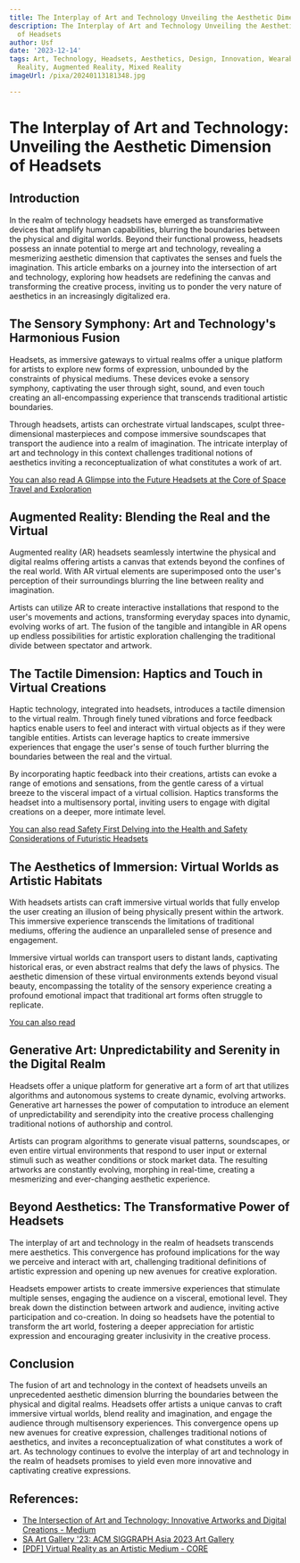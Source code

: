 ```yaml
---
title: The Interplay of Art and Technology Unveiling the Aesthetic Dimension of Headsets
description: The Interplay of Art and Technology Unveiling the Aesthetic Dimension
  of Headsets
author: Usf
date: '2023-12-14'
tags: Art, Technology, Headsets, Aesthetics, Design, Innovation, Wearables, Virtual
  Reality, Augmented Reality, Mixed Reality
imageUrl: /pixa/20240113181348.jpg

---
```

# The Interplay of Art and Technology: Unveiling the Aesthetic Dimension of Headsets

## Introduction

In the realm of technology headsets have emerged as transformative  devices that amplify human capabilities, blurring the boundaries between the physical and  digital worlds. Beyond their functional  prowess, headsets possess an innate potential to merge art  and technology, revealing  a  mesmerizing  aesthetic dimension that captivates the senses  and fuels the imagination.  This article embarks on a journey into the intersection of art and technology,  exploring  how headsets are redefining  the canvas and transforming the  creative process,  inviting us to  ponder the very nature of aesthetics in an increasingly digitalized era.

## The Sensory Symphony: Art and Technology's Harmonious Fusion

Headsets, as immersive gateways to virtual realms offer a unique platform for artists to explore new forms of  expression, unbounded by the constraints of physical mediums. These devices evoke a sensory symphony, captivating the user through sight, sound,  and even touch creating an all-encompassing experience that transcends traditional artistic boundaries.

Through headsets, artists can orchestrate virtual landscapes, sculpt three-dimensional  masterpieces and compose immersive soundscapes that transport the audience into  a realm of imagination. The intricate interplay of art and technology in this context challenges traditional notions of aesthetics inviting a reconceptualization of what constitutes a work of  art.

[You can also read A Glimpse into the Future Headsets at the Core  of Space Travel and Exploration](A%20Glimpse%20into%20the%20Future%20Headsets%20at%20the%20Core%20of%20Space%20Travel%20and%20Exploration)


## Augmented Reality: Blending the Real and the Virtual

Augmented reality (AR) headsets seamlessly  intertwine the physical and digital realms offering artists a canvas that extends beyond the confines of the real world. With AR virtual elements are superimposed onto the user's perception of  their surroundings blurring the  line between reality and  imagination.

Artists can utilize AR to create interactive installations that respond to the user's movements and actions, transforming everyday spaces into dynamic, evolving works of art. The fusion of the tangible and intangible in AR opens up endless possibilities for artistic exploration challenging the traditional divide between spectator and  artwork.

## The Tactile Dimension:  Haptics and Touch in Virtual Creations

Haptic technology, integrated into headsets, introduces a tactile dimension to the virtual realm. Through finely  tuned vibrations and force feedback haptics enable users to feel and interact with  virtual objects as  if they were tangible entities. Artists can leverage haptics to create immersive  experiences  that engage the user's sense of touch further blurring the boundaries between the real and  the virtual.

By incorporating haptic  feedback into their  creations, artists can evoke a range of emotions and sensations, from the gentle caress of a virtual breeze to the visceral  impact of a virtual collision.  Haptics transforms the headset into  a multisensory portal, inviting users to engage with digital creations  on a deeper, more intimate level.

[You can also read Safety First  Delving into the Health and Safety Considerations of Futuristic Headsets](Safety%20First%20Delving%20into%20the%20Health%20and%20Safety%20Considerations%20of%20Futuristic%20Headsets)


## The  Aesthetics of Immersion: Virtual  Worlds as Artistic Habitats

With headsets artists can craft immersive virtual worlds  that fully envelop  the  user creating an illusion of being physically present within  the artwork. This immersive  experience transcends the limitations of traditional mediums, offering the audience an unparalleled sense of  presence and engagement.

Immersive virtual worlds can transport users to distant lands, captivating historical eras, or even abstract realms  that defy the laws of physics. The aesthetic dimension of these virtual environments extends beyond visual  beauty, encompassing the totality of the sensory experience  creating a profound emotional impact that traditional art forms often struggle to replicate.

[You can also read ]()


## Generative Art: Unpredictability  and Serenity in the Digital Realm

Headsets offer a unique platform for generative art a form of art that utilizes algorithms and autonomous systems to create dynamic, evolving artworks. Generative art harnesses the  power of  computation to introduce  an element of unpredictability and serendipity into the creative  process challenging traditional notions of authorship and control.

Artists can program algorithms to generate visual patterns, soundscapes, or even  entire virtual environments that respond to user input or  external stimuli such as weather  conditions or stock market data.  The resulting artworks are constantly evolving, morphing in real-time, creating  a mesmerizing and ever-changing aesthetic experience.

## Beyond Aesthetics: The Transformative Power of Headsets

The interplay of art and technology in the realm of headsets transcends mere aesthetics. This  convergence has profound implications  for the way we perceive and interact  with art, challenging traditional definitions of artistic expression and opening  up new avenues for  creative exploration.

Headsets empower artists to create immersive experiences  that stimulate  multiple senses, engaging  the audience on a visceral, emotional level. They break down the distinction between artwork and audience, inviting active participation and  co-creation. In doing so headsets have the potential to transform the art world, fostering  a deeper appreciation for  artistic expression and encouraging greater  inclusivity in the creative  process.

##  Conclusion

The fusion of art  and technology in the context of  headsets unveils an unprecedented aesthetic  dimension  blurring the boundaries between the physical and digital  realms. Headsets offer artists a unique  canvas to craft immersive virtual worlds, blend reality and imagination, and engage the audience through multisensory experiences. This convergence opens up  new avenues for creative expression, challenges traditional notions  of aesthetics, and invites a  reconceptualization of what constitutes  a work of art. As technology continues to evolve the interplay of  art and technology in the realm of headsets promises to yield even more innovative and  captivating creative expressions.

## References:
- [The Intersection of Art and Technology: Innovative Artworks and Digital Creations - Medium](https://medium.com/@yash-patel/the-intersection-of-art-and-technology-innovative-artworks-and-digital-creations-6c3bb3375962)
- [SA Art Gallery '23: ACM SIGGRAPH Asia 2023 Art Gallery](https://www.siggraph.org/wp-content/uploads/2023/12/SA-Art-Gallery-23-ACM-SIGGRAPH-Asia-2023-Art-Gallery.html)
- [[PDF] Virtual Reality as an Artistic Medium - CORE](https://core.ac.uk/download/pdf/80722384.pdf)
